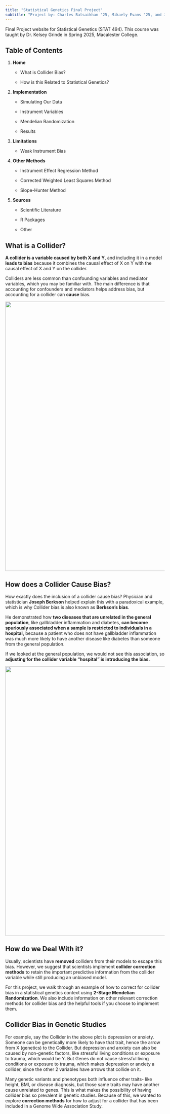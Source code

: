 ```yaml
---
title: "Statistical Genetics Final Project"
subtitle: "Project by: Charles Batsaikhan '25, Mikaely Evans '25, and Julia Ross '26"
---
```


Final Project website for Statistical Genetics (STAT 494). This course was taught by Dr. Kelsey Grinde in Spring 2025, Macalester College.

## **Table of Contents**

1.  **Home**

    -   What is Collider Bias?

    -   How is this Related to Statistical Genetics?

2.  **Implementation**

    -   Simulating Our Data
    
    -   Instrument Variables

    -   Mendelian Randomization

    -   Results

3.  **Limitations**

    -   Weak Instrument Bias

4.  **Other Methods**

    -   Instrument Effect Regression Method

    -   Corrected Weighted Least Squares Method

    -   Slope-Hunter Method

5.  **Sources**

    -   Scientific Literature

    -   R Packages

    -   Other

## **What is a Collider?**

**A collider is a variable caused by both X and Y**, and including it in a model **leads to bias** because it combines the causal effect of X on Y with the causal effect of X and Y on the collider. 

Colliders are less common than confounding variables and mediator variables, which you may be familiar with. The main difference is that accounting for confounders and mediators helps address bias, but accounting for a collider can **cause** bias.

![](images/Collider Basic DAG.png){width="850"}

## How does a Collider Cause Bias?

How exactly does the inclusion of a collider cause bias? Physician and statistician **Joseph Berkson** helped explain this with a paradoxical example, which is why Collider bias is also known as **Berkson’s bias**. 

He demonstrated how **two diseases that are unrelated in the general population**, like gallbladder inflammation and diabetes, **can become spuriously associated when a sample is restricted to individuals in a hospital,** because a patient who does not have gallbladder inflammation was much more likely to have another disease like diabetes than someone from the general population.

If we looked at the general population, we would not see this association, so **adjusting for the collider variable “hospital” is introducing the bias.**

![](images/Hospital DAG.png){width="850"}

## How do we Deal With it?

Usually, scientists have **removed** colliders from their models to escape this bias. However, we suggest that scientists implement **collider correction methods** to retain the important predictive information from the collider variable while still producing an unbiased model.

For this project, we walk through an example of how to correct for collider bias in a statistical genetics context using **2-Stage Mendelian Randomization**. We also include information on other relevant correction methods for collider bias and the helpful tools if you choose to implement them.

## Collider Bias in Genetic Studies

For example, say the Collider in the above plot is depression or anxiety. Someone can be genetically more likely to have that trait, hence the arrow from X (genetics) to the Collider. But depression and anxiety can also be caused by non-genetic factors, like stressful living conditions or exposure to trauma, which would be Y. But Genes do not cause stressful living conditions or exposure to trauma, which makes depression or anxiety a collider, since the other 2 variables have arrows that collide on it. 

Many genetic variants and phenotypes both influence other traits- like height, BMI, or disease diagnosis, but those same traits may have another cause unrelated to genes. This is what makes the possibility of having collider bias so prevalent in genetic studies. Because of this, we wanted to explore **correction methods** for how to adjust for a collider that has been included in a Genome Wide Association Study.




